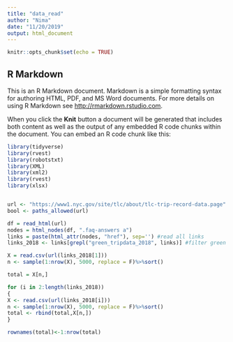 ```yaml
---
title: "data_read"
author: "Nima"
date: "11/20/2019"
output: html_document
---
```


```r
knitr::opts_chunk$set(echo = TRUE)
```

## R Markdown

This is an R Markdown document. Markdown is a simple formatting syntax for authoring HTML, PDF, and MS Word documents. For more details on using R Markdown see <http://rmarkdown.rstudio.com>.

When you click the **Knit** button a document will be generated that includes both content as well as the output of any embedded R code chunks within the document. You can embed an R code chunk like this:

```r
library(tidyverse)
library(rvest)
library(robotstxt)
library(XML)
library(xml2)
library(rvest)
library(xlsx)


url <- "https://www1.nyc.gov/site/tlc/about/tlc-trip-record-data.page"
bool <- paths_allowed(url)

df = read_html(url)
nodes = html_nodes(df, ".faq-answers a")
links = paste(html_attr(nodes, "href"), sep='') #read all links
links_2018 <- links[grepl("green_tripdata_2018", links)] #filter green taxi 2018
```


```r

X = read.csv(url(links_2018[1]))
n <- sample(1:nrow(X), 5000, replace = F)%>%sort()

total = X[n,]

for (i in 2:length(links_2018))
{
X <- read.csv(url(links_2018[i]))
n <- sample(1:nrow(X), 5000, replace = F)%>%sort()
total <- rbind(total,X[n,])
}

rownames(total)<-1:nrow(total)

```








